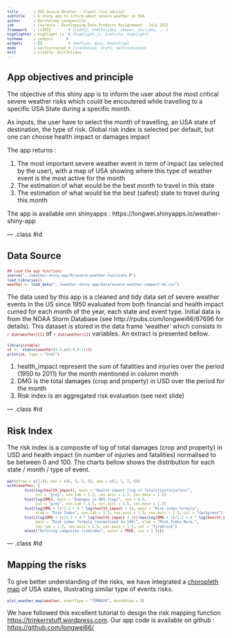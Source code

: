 ```yaml
---
title       : USA Severe Weather - travel risk advisor
subtitle    : A shiny app to inform about severe weather in USA
author      : Barthelemy Longueville
job         : Coursera - Developping Data Products Assignement - July 2015
framework   : io2012        # {io2012, html5slides, shower, dzslides, ...}
highlighter : highlight.js  # {highlight.js, prettify, highlight}
hitheme     : zenburn      # 
widgets     : []            # {mathjax, quiz, bootstrap}
mode        : selfcontained # {standalone, draft, selfcontained}
knit        : slidify::knit2slides
---
```



<style>

code {
  font-size: 60%;
  font-family: "Source Code Pro", monospace;
  line-height: 0.9em;
  color: darkred;
}

/* Fonts and Spacing */
article p, article li, article li.build, section p, section li{
  font-family: 'Open Sans','Helvetica', 'Crimson Text', 'Garamond',  'Palatino', sans-serif;
  text-align: justify;
  font-size:20px;
  line-height: 1.1em;
  color: #444;
}

.title-slide {
  background-color: #DDDDDD; /* #EDE0CF; #CBE7A5 ; #CA9F9D*/
  /* background-image:url(http://goo.gl/EpXln); */
}

.title-slide hgroup > h2 {
  color: #535E43 ;  /* ; #EF5150*/
}
</style>



## App objectives and principle

The objective of this shiny app is to inform the user about the most critical severe weather risks which could be encoutered while travelling to a specific USA State during a specific month.

As inputs, the user have to select the month of travelling, an USA state of destination, the type of risk. Global risk index is selected per default, but one can choose health impact or damages impact

The app returns :

1. The most important severe weather event in term of impact (as selected by the user), with a map of USA showing where this type of weather event is the most active for the month
2. The estimation of what would be the best month to travel in this state
3. The estimation of what would be the best (safest) state to travel during this month

The app is available onn shinyapps : https://longwei.shinyapps.io/weather-shiny-app

--- .class #id 

## Data Source

```r
## load the app functions
source("../weather-shiny-app/R/severe-weather-functions.R")
load_libraries()
weather <- load_data("../weather-shiny-app/data/severe-weather-compact-db.csv")

```

The data used by this app is a cleaned and tidy data set of severe weather events in the US since 1950 evaluated from both financial and health impact cumed for each month of the year, each state and event type. Initial data is from the NOAA Storm Database (see 
http://rpubs.com/longwei66/87696 for details). This dataset is stored in the data frame 'weather' which consists in `r dim(weather)[1]` of `r dim(weather)[2]` variables. An extract is presented bellow. 

```r
library(xtable)
xt <-  xtable(weather[1:3,c(2:4,9:11)])
print(xt, type = "html")
```

1. health_impact represent the sum of fatalities and injuries over the period (1950 to 2011) for the month mentioned in column month
2. DMG is the total damages (crop and property) in USD over the period for the month
3. Risk index is an aggregated risk evaluation (see next slide)

--- .class #id 

## Risk Index

The risk index is a composite of log of total damages (crop and property) in USD and health impact (in number of injuries and fatalities) normalised to be between 0 and 100. The charts bellow shows the distribution for each state / month / type of event.

```r
par(mfrow = c(1,4), mar = c(6, 5, 5, 6), oma = c(1, 1, 2, 0))
with(weather, {
        hist(log(health_impact), main = "Health impact (log of fatalities+injuries)", 
             col = "grey", cex.lab = 1.5, cex.axis = 1.5, cex.main = 1.5)
        hist(log(DMG), main = "Damages in UDS (log)", cex = 0.6, 
             col = "grey", cex.lab = 1.5, cex.axis = 1.5, cex.main = 1.5)
        hist(log(DMG + 1)/1.1 + 4 * log(health_impact + 1), main = "Risk index formula", 
             xlab = "Risk Index", cex.lab = 1.5, cex.axis = 1.5, cex.main = 1.5, col = "darkgreen")
        hist((log(DMG + 1)/1.1 + 4 * log(health_impact + 1))/max(log(DMG + 1)/1.1 + 4 * log(health_impact + 1))*100, 
             main = "Risk index formula (normalised to 100)", xlab = "Risk Index Norm.", 
             cex.lab = 1.5, cex.axis = 1.5, cex.main = 1.5, col = "firebrick")
        mtext("Defining composite riskIndex", outer = TRUE, cex = 1.5)})
```


--- .class #id 

## Mapping the risks


To give better understanding of the risks, we have integrated a [choropleth map](https://en.wikipedia.org/wiki/Choropleth_map) of USA states, illustrating similar type of events risks.

```r
plot_weather_map(weather, eventType = "TORNADO", monthView = 5)

```

We have followed this excellent tutorial to design the risk mapping function 
[https://trinkerrstuff.wordpress.com](https://trinkerrstuff.wordpress.com/2013/07/05/ggplot2-chloropleth-of-supreme-court-decisions-an-tutorial/). Our app code is available on github : [https://github.com/longwei66/](https://github.com/longwei66/severe-weather-usa-app/tree/master/weather-shiny-app)
